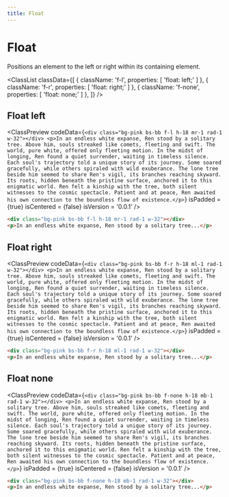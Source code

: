 ```yaml
---
title: Float
---
```



# Float

Positions an element to the left or right within its containing element.

<ClassList
  classData={[
    {
      className: 'f-l',
      properties: [
        'float: left;'
      ]
    },
    {
      className: 'f-r',
      properties: [
        'float: right;'
      ]
    },
    {
      className: 'f-none',
      properties: [
        'float: none;'
      ]
    },
  ]}
/>

## Float left

<ClassPreview
  codeData={`
    <div class="bg-pink bs-bb f-l h-18 mr-1 rad-1 w-32"></div>
    <p>In an endless white expanse, Ren stood by a solitary tree. Above him, souls streaked like comets, fleeting and swift. The world, pure white, offered only fleeting motion. In the midst of longing, Ren found a quiet surrender, waiting in timeless silence. Each soul's trajectory told a unique story of its journey. Some soared gracefully, while others spiraled with wild exuberance. The lone tree beside him seemed to share Ren's vigil, its branches reaching skyward. Its roots, hidden beneath the pristine surface, anchored it to this enigmatic world. Ren felt a kinship with the tree, both silent witnesses to the cosmic spectacle. Patient and at peace, Ren awaited his own connection to the boundless flow of existence.</p>
  `}
  isPadded = {true}
  isCentered = {false}
  isVersion = '0.0.1'
/>

```html
<div class="bg-pink bs-bb f-l h-18 mr-1 rad-1 w-32"></div>
<p>In an endless white expanse, Ren stood by a solitary tree...</p>
```

## Float right

<ClassPreview
  codeData={`
    <div class="bg-pink bs-bb f-r h-18 ml-1 rad-1 w-32"></div>
    <p>In an endless white expanse, Ren stood by a solitary tree. Above him, souls streaked like comets, fleeting and swift. The world, pure white, offered only fleeting motion. In the midst of longing, Ren found a quiet surrender, waiting in timeless silence. Each soul's trajectory told a unique story of its journey. Some soared gracefully, while others spiraled with wild exuberance. The lone tree beside him seemed to share Ren's vigil, its branches reaching skyward. Its roots, hidden beneath the pristine surface, anchored it to this enigmatic world. Ren felt a kinship with the tree, both silent witnesses to the cosmic spectacle. Patient and at peace, Ren awaited his own connection to the boundless flow of existence.</p>
  `}
  isPadded = {true}
  isCentered = {false}
  isVersion = '0.0.1'
/>

```html
<div class="bg-pink bs-bb f-r h-18 ml-1 rad-1 w-32"></div>
<p>In an endless white expanse, Ren stood by a solitary tree...</p>
```

## Float none

<ClassPreview
  codeData={`
    <div class="bg-pink bs-bb f-none h-18 mb-1 rad-1 w-32"></div>
    <p>In an endless white expanse, Ren stood by a solitary tree. Above him, souls streaked like comets, fleeting and swift. The world, pure white, offered only fleeting motion. In the midst of longing, Ren found a quiet surrender, waiting in timeless silence. Each soul's trajectory told a unique story of its journey. Some soared gracefully, while others spiraled with wild exuberance. The lone tree beside him seemed to share Ren's vigil, its branches reaching skyward. Its roots, hidden beneath the pristine surface, anchored it to this enigmatic world. Ren felt a kinship with the tree, both silent witnesses to the cosmic spectacle. Patient and at peace, Ren awaited his own connection to the boundless flow of existence.</p>
  `}
  isPadded = {true}
  isCentered = {false}
  isVersion = '0.0.1'
/>

```html
<div class="bg-pink bs-bb f-none h-18 mb-1 rad-1 w-32"></div>
<p>In an endless white expanse, Ren stood by a solitary tree...</p>
```